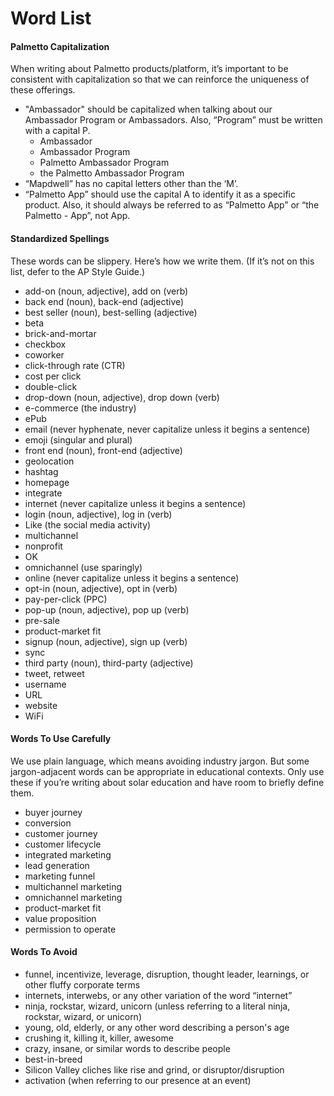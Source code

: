 <Meta title="Content/Word List" />

# Word List

<div className="mw-5xl">

#### Palmetto Capitalization

When writing about Palmetto products/platform, it’s important to be consistent with capitalization so that we can reinforce the uniqueness of these offerings.

- "Ambassador" should be capitalized when talking about our Ambassador Program or Ambassadors. Also, “Program” must be written with a capital P.
  - Ambassador
  - Ambassador Program
  - Palmetto Ambassador Program
  - the Palmetto Ambassador Program
- “Mapdwell” has no capital letters other than the ‘M’.
- “Palmetto App” should use the capital A to identify it as a specific product. Also, it should always be referred to as “Palmetto App” or “the Palmetto - App”, not App.

#### Standardized Spellings

These words can be slippery. Here’s how we write them. (If it’s not on this list, defer to the AP Style Guide.)

- add-on (noun, adjective), add on (verb)
- back end (noun), back-end (adjective)
- best seller (noun), best-selling (adjective)
- beta
- brick-and-mortar
- checkbox
- coworker
- click-through rate (CTR)
- cost per click
- double-click
- drop-down (noun, adjective), drop down (verb)
- e-commerce (the industry)
- ePub
- email (never hyphenate, never capitalize unless it begins a sentence)
- emoji (singular and plural)
- front end (noun), front-end (adjective)
- geolocation
- hashtag
- homepage
- integrate
- internet (never capitalize unless it begins a sentence)
- login (noun, adjective), log in (verb)
- Like (the social media activity)
- multichannel
- nonprofit
- OK
- omnichannel (use sparingly)
- online (never capitalize unless it begins a sentence)
- opt-in (noun, adjective), opt in (verb)
- pay-per-click (PPC)
- pop-up (noun, adjective), pop up (verb)
- pre-sale
- product-market fit
- signup (noun, adjective), sign up (verb)
- sync
- third party (noun), third-party (adjective)
- tweet, retweet
- username
- URL
- website
- WiFi

#### Words To Use Carefully

We use plain language, which means avoiding industry jargon. But some jargon-adjacent words can be appropriate in educational contexts. Only use these if you’re writing about solar education and have room to briefly define them.

- buyer journey
- conversion
- customer journey
- customer lifecycle
- integrated marketing
- lead generation
- marketing funnel
- multichannel marketing
- omnichannel marketing
- product-market fit
- value proposition
- permission to operate

#### Words To Avoid

- funnel, incentivize, leverage, disruption, thought leader, learnings, or other fluffy corporate terms
- internets, interwebs, or any other variation of the word “internet”
- ninja, rockstar, wizard, unicorn (unless referring to a literal ninja, rockstar, wizard, or unicorn)
- young, old, elderly, or any other word describing a person's age
- crushing it, killing it, killer, awesome
- crazy, insane, or similar words to describe people
- best-in-breed
- Silicon Valley cliches like rise and grind, or disruptor/disruption
- activation (when referring to our presence at an event)

</div>
